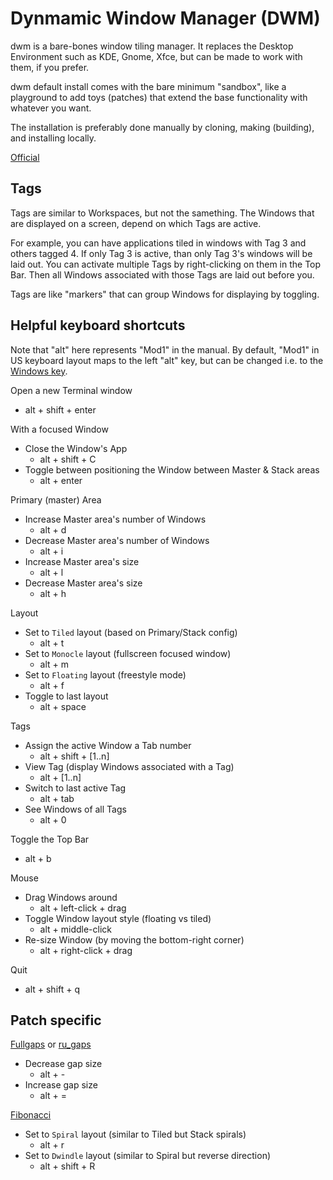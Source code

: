 # Dynmamic Window Manager (DWM)

dwm is a bare-bones window tiling manager. It replaces the Desktop Environment such as KDE, Gnome, Xfce, but can be made to work with them, if you prefer.

dwm default install comes with the bare minimum "sandbox", like a playground to add toys (patches) that extend the base functionality with whatever you want.

The installation is preferably done manually by cloning, making (building), and installing locally.

[Official](https://dwm.suckless.org/)

## Tags

Tags are similar to Workspaces, but not the samething. The Windows that are displayed on a screen, depend on which Tags are active.

For example, you can have applications tiled in windows with Tag 3 and others tagged 4. If only Tag 3 is active, than only Tag 3's windows will be laid out. You can activate multiple Tags by right-clicking on them in the Top Bar. Then all Windows associated with those Tags are laid out before you.

Tags are like "markers" that can group Windows for displaying by toggling.

## Helpful keyboard shortcuts

Note that "alt" here represents "Mod1" in the manual. By default, "Mod1" in US keyboard layout maps to the left "alt" key, but can be changed i.e. to the [Windows key](https://dwm.suckless.org/customisation/windows_key/).

Open a new Terminal window
- alt + shift + enter

With a focused Window
- Close the Window's App
    - alt + shift + C
- Toggle between positioning the Window between Master & Stack areas
    - alt + enter

Primary (master) Area
- Increase Master area's number of Windows
    - alt + d
- Decrease Master area's number of Windows
    - alt + i
- Increase Master area's size
    - alt + l
- Decrease Master area's size
    - alt + h

Layout
- Set to `Tiled` layout (based on Primary/Stack config)
    - alt + t
- Set to `Monocle` layout (fullscreen focused window)
    - alt + m
- Set to `Floating` layout (freestyle mode)
    - alt + f
- Toggle to last layout
    - alt + space

Tags
- Assign the active Window a Tab number
    - alt + shift + [1..n]
- View Tag (display Windows associated with a Tag)
    - alt + [1..n]
- Switch to last active Tag
    - alt + tab
- See Windows of all Tags
    - alt + 0

Toggle the Top Bar
- alt + b

Mouse
- Drag Windows around 
    - alt + left-click + drag
- Toggle Window layout style (floating vs tiled)
    - alt + middle-click
- Re-size Window (by moving the bottom-right corner)
    - alt + right-click + drag

Quit
- alt + shift + q

## Patch specific

[Fullgaps](https://dwm.suckless.org/patches/fullgaps/) or [ru_gaps](https://dwm.suckless.org/patches/ru_gaps/)
- Decrease gap size
    - alt + -
- Increase gap size
    - alt + =

[Fibonacci](https://dwm.suckless.org/patches/fibonacci/)
- Set to `Spiral` layout (similar to Tiled but Stack spirals)
    - alt + r
- Set to `Dwindle` layout (similar to Spiral but reverse direction)
    - alt + shift + R